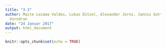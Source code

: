 ```yaml
---
title: "3-3"
author: Maite Lezama Valdes, Lukas Ditzel, Alexander Jorns, Jannis Gottwald, Michaela
  Vorndran
date: "24 Januar 2017"
output: html_document
---
```


```r
knitr::opts_chunk$set(echo = TRUE)
```

## 

```r


```

